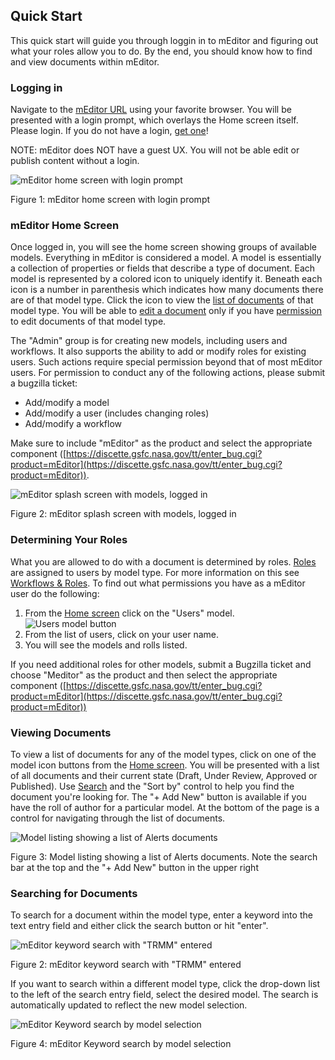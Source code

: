 ## Quick Start

This quick start will guide you through loggin in to mEditor and figuring out what your roles allow you to do. By the end, you should know how to find and view documents within mEditor.

### Logging in

Navigate to the [mEditor URL](https://lb.gesdisc.eosdis.nasa.gov/meditor) using your favorite browser. You will be presented with a login prompt, which overlays the Home screen itself. Please login. If you do not have a login, [get one](https://disc.gsfc.nasa.gov/earthdata-login)!

NOTE: mEditor does NOT have a guest UX. You will not be able edit or publish content without a login.

![mEditor home screen with login prompt](/meditor/docs/images/user-guide/quick-start__login-screen.png)

Figure 1: mEditor home screen with login prompt

### mEditor Home Screen

Once logged in, you will see the home screen showing groups of available models. Everything in mEditor is considered a model. A model is essentially a collection of properties or fields that describe a type of document. Each model is represented by a colored icon to uniquely identify it. Beneath each icon is a number in parenthesis which indicates how many documents there are of that model type. Click the icon to view the [list of documents](#viewing-documents) of that model type. You will be able to [edit a document](#editing-a-document-and-submitting-it-for-review) only if you have [permission](#roles) to edit documents of that model type.

The "Admin" group is for creating new models, including users and workflows. It also supports the ability to add or modify roles for existing users. Such actions require special permission beyond that of most mEditor users. For permission to conduct any of the following actions, please submit a bugzilla ticket:

-   Add/modify a model
-   Add/modify a user (includes changing roles)
-   Add/modify a workflow

Make sure to include "mEditor" as the product and select the appropriate component ([https://discette.gsfc.nasa.gov/tt/enter_bug.cgi?product=mEditor](https://discette.gsfc.nasa.gov/tt/enter_bug.cgi?product=mEditor)).

![mEditor splash screen with models, logged in](/meditor/docs/images/user-guide/quick-start__dashboard.png)

Figure 2: mEditor splash screen with models, logged in

### Determining Your Roles

What you are allowed to do with a document is determined by roles. [Roles](#roles) are assigned to users by model type. For more information on this see [Workflows & Roles](#workflows-and-roles). To find out what permissions you have as a mEditor user do the following:

1. From the [Home screen](#meditor-home-screen) click on the "Users" model.
   ![Users model button](/meditor/docs/images/user-guide/quick-start__users-model-button.png)
1. From the list of users, click on your user name.
1. You will see the models and rolls listed.

If you need additional roles for other models, submit a Bugzilla ticket and choose "Meditor" as the product and then select the appropriate component ([https://discette.gsfc.nasa.gov/tt/enter_bug.cgi?product=mEditor](https://discette.gsfc.nasa.gov/tt/enter_bug.cgi?product=mEditor))

### Viewing Documents

To view a list of documents for any of the model types, click on one of the model icon buttons from the [Home screen](#meditor-home-screen). You will be presented with a list of all documents and their current state (Draft, Under Review, Approved or Published). Use [Search](#searching-for-documents) and the "Sort by" control to help you find the document you're looking for. The "+ Add New" button is available if you have the roll of author for a particular model. At the bottom of the page is a control for navigating through the list of documents.

![Model listing showing a list of Alerts documents](/meditor/docs/images/user-guide/quick-start__search-results.png)

Figure 3: Model listing showing a list of Alerts documents. Note the search bar at the top and the "+ Add New" button in the upper right

### Searching for Documents

To search for a document within the model type, enter a keyword into the text entry field and either click the search button or hit "enter".

![mEditor keyword search with "TRMM" entered](/meditor/docs/images/user-guide/quick-start__search-bar.png)

Figure 2: mEditor keyword search with "TRMM" entered

If you want to search within a different model type, click the drop-down list to the left of the search entry field, select the desired model. The search is automatically updated to reflect the new model selection.

![mEditor Keyword search by model selection](/meditor/docs/images/user-guide/quick-start__search-bar-model-select.png)

Figure 4: mEditor Keyword search by model selection
